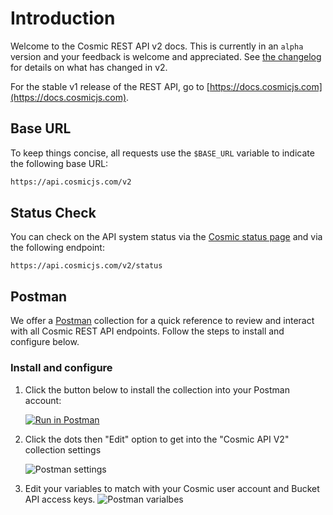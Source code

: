 # Introduction

Welcome to the Cosmic REST API v2 docs. This is currently in an `alpha` version and your feedback is welcome and appreciated. See [the changelog](/cosmic-api/changelog) for details on what has changed in v2.

For the stable v1 release of the REST API, go to [https://docs.cosmicjs.com](https://docs.cosmicjs.com).

## Base URL

To keep things concise, all requests use the `$BASE_URL` variable to indicate the following base URL:

```bash
https://api.cosmicjs.com/v2
```

## Status Check

You can check on the API system status via the [Cosmic status page](https://cosmicjs.statuspage.io/) and via the following endpoint:

```
https://api.cosmicjs.com/v2/status
```

## Postman

We offer a [Postman](https://www.postman.com/) collection for a quick reference to review and interact with all Cosmic REST API endpoints. Follow the steps to install and configure below.

### Install and configure

1. Click the button below to install the collection into your Postman account:

   <a href="https://app.getpostman.com/run-collection/ea47996c972ffc52180a">
     <img
       src="https://run.pstmn.io/button.svg"
       alt="Run in Postman"
       className="w-1/5"
     />
   </a>

2. Click the dots then "Edit" option to get into the "Cosmic API V2" collection settings

   <img
     alt="Postman settings"
     src="https://cdn.cosmicjs.com/7b777500-6018-11eb-ad8f-d1a7eae548e8-postman-1.png"
     className="w-6/12"
   />

3. Edit your variables to match with your Cosmic user account and Bucket API access keys.
   <img
     alt="Postman varialbes"
     src="https://cdn.cosmicjs.com/7b857ec0-6018-11eb-ad8f-d1a7eae548e8-postman-2.png"
     className="w-full"
   />
